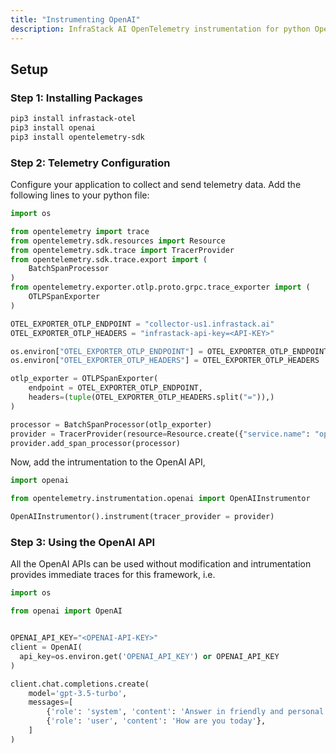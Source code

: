 ```yaml
---
title: "Instrumenting OpenAI"
description: InfraStack AI OpenTelemetry instrumentation for python OpenAI.
---
```


## Setup

### Step 1: Installing Packages

```bash
pip3 install infrastack-otel
pip3 install openai
pip3 install opentelemetry-sdk
```

### Step 2: Telemetry Configuration

Configure your application to collect and send telemetry data. Add the following lines to your python file:

```python
import os

from opentelemetry import trace
from opentelemetry.sdk.resources import Resource
from opentelemetry.sdk.trace import TracerProvider
from opentelemetry.sdk.trace.export import (
    BatchSpanProcessor
)
from opentelemetry.exporter.otlp.proto.grpc.trace_exporter import (
    OTLPSpanExporter
)

OTEL_EXPORTER_OTLP_ENDPOINT = "collector-us1.infrastack.ai"
OTEL_EXPORTER_OTLP_HEADERS = "infrastack-api-key=<API-KEY>"

os.environ["OTEL_EXPORTER_OTLP_ENDPOINT"] = OTEL_EXPORTER_OTLP_ENDPOINT
os.environ["OTEL_EXPORTER_OTLP_HEADERS"] = OTEL_EXPORTER_OTLP_HEADERS

otlp_exporter = OTLPSpanExporter(
    endpoint = OTEL_EXPORTER_OTLP_ENDPOINT,
    headers=(tuple(OTEL_EXPORTER_OTLP_HEADERS.split("=")),)
)

processor = BatchSpanProcessor(otlp_exporter)
provider = TracerProvider(resource=Resource.create({"service.name": "openai.traces"}))
provider.add_span_processor(processor)
```

Now, add the intrumentation to the OpenAI API,

```python
import openai

from opentelemetry.instrumentation.openai import OpenAIInstrumentor

OpenAIInstrumentor().instrument(tracer_provider = provider)
```

### Step 3: Using the OpenAI API

All the OpenAI APIs can be used without modification and intrumentation provides
immediate traces for this framework, i.e.

```python
import os

from openai import OpenAI


OPENAI_API_KEY="<OPENAI-API-KEY>"
client = OpenAI(
  api_key=os.environ.get('OPENAI_API_KEY') or OPENAI_API_KEY
)

client.chat.completions.create(
    model='gpt-3.5-turbo',
    messages=[
        {'role': 'system', 'content': 'Answer in friendly and personal manner.'},
        {'role': 'user', 'content': 'How are you today'},
    ]
)
```